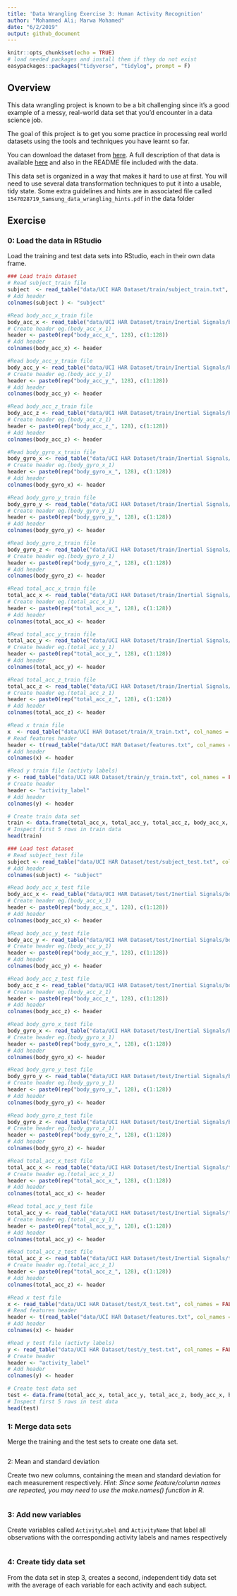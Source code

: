 ```yaml
---
title: 'Data Wrangling Exercise 3: Human Activity Recognition'
author: "Mohammed Ali; Marwa Mohamed"
date: "6/2/2019"
output: github_document
---
```


```r
knitr::opts_chunk$set(echo = TRUE)
# load needed packages and install them if they do not exist
easypackages::packages("tidyverse", "tidylog", prompt = F)
```

## Overview
This data wrangling project is known to be a bit challenging since it's a good example of a messy, real-world data set that you'd encounter in a data science job.

The goal of this project is to get you some practice in processing real world datasets using the tools and techniques you have learnt so far.

You can download the dataset from [here](https://d396qusza40orc.cloudfront.net/getdata%2Fprojectfiles%2FUCI%20HAR%20Dataset.zip). A full description of that data is available [here](http://archive.ics.uci.edu/ml/datasets/Human+Activity+Recognition+Using+Smartphones) and also in the README file included with the data.

This data set is organized in a way that makes it hard to use at first. You will need to use several data transformation techniques to put it into a usable, tidy state. Some extra guidelines and hints are in associated file called `1547028719_Samsung_data_wrangling_hints.pdf` in the data folder

## Exercise

### 0: Load the data in RStudio

Load the training and test data sets into RStudio, each in their own data frame.

```r
### Load train dataset
# Read subject_train file
subject  <- read_table("data/UCI HAR Dataset/train/subject_train.txt", col_names = FALSE)
# Add header
colnames(subject ) <- "subject"

#Read body_acc_x_train file
body_acc_x <- read_table("data/UCI HAR Dataset/train/Inertial Signals/body_acc_x_train.txt", col_names = FALSE)
# Create header eg.(body_acc_x_1)
header <- paste0(rep("body_acc_x_", 128), c(1:128))
# Add header
colnames(body_acc_x) <- header

#Read body_acc_y_train file
body_acc_y <- read_table("data/UCI HAR Dataset/train/Inertial Signals/body_acc_y_train.txt", col_names = FALSE)
# Create header eg.(body_acc_y_1)
header <- paste0(rep("body_acc_y_", 128), c(1:128))
# Add header
colnames(body_acc_y) <- header

#Read body_acc_z_train file
body_acc_z <- read_table("data/UCI HAR Dataset/train/Inertial Signals/body_acc_z_train.txt", col_names = FALSE)
# Create header eg.(body_acc_z_1)
header <- paste0(rep("body_acc_z_", 128), c(1:128))
# Add header
colnames(body_acc_z) <- header

#Read body_gyro_x_train file
body_gyro_x <- read_table("data/UCI HAR Dataset/train/Inertial Signals/body_gyro_x_train.txt", col_names = FALSE)
# Create header eg.(body_gyro_x_1)
header <- paste0(rep("body_gyro_x_", 128), c(1:128))
# Add header
colnames(body_gyro_x) <- header

#Read body_gyro_y_train file
body_gyro_y <- read_table("data/UCI HAR Dataset/train/Inertial Signals/body_gyro_y_train.txt", col_names = FALSE)
# Create header eg.(body_gyro_y_1)
header <- paste0(rep("body_gyro_y_", 128), c(1:128))
# Add header
colnames(body_gyro_y) <- header

#Read body_gyro_z_train file
body_gyro_z <- read_table("data/UCI HAR Dataset/train/Inertial Signals/body_gyro_z_train.txt", col_names = FALSE)
# Create header eg.(body_gyro_z_1)
header <- paste0(rep("body_gyro_z_", 128), c(1:128))
# Add header
colnames(body_gyro_z) <- header

#Read total_acc_x_train file
total_acc_x <- read_table("data/UCI HAR Dataset/train/Inertial Signals/total_acc_x_train.txt", col_names = FALSE)
# Create header eg.(total_acc_x_1)
header <- paste0(rep("total_acc_x_", 128), c(1:128))
# Add header
colnames(total_acc_x) <- header

#Read total_acc_y_train file
total_acc_y <- read_table("data/UCI HAR Dataset/train/Inertial Signals/total_acc_y_train.txt", col_names = FALSE)
# Create header eg.(total_acc_y_1)
header <- paste0(rep("total_acc_y_", 128), c(1:128))
# Add header
colnames(total_acc_y) <- header

#Read total_acc_z_train file
total_acc_z <- read_table("data/UCI HAR Dataset/train/Inertial Signals/total_acc_z_train.txt", col_names = FALSE)
# Create header eg.(total_acc_z_1)
header <- paste0(rep("total_acc_z_", 128), c(1:128))
# Add header
colnames(total_acc_z) <- header

#Read x train file
x  <- read_table("data/UCI HAR Dataset/train/X_train.txt", col_names = FALSE)
# Read features header
header <- t(read_table("data/UCI HAR Dataset/features.txt", col_names = FALSE))
# Add header
colnames(x) <- header

#Read y train file (activty labels)
y <- read_table("data/UCI HAR Dataset/train/y_train.txt", col_names = FALSE)
# Create header
header <- "activity_label"
# Add header
colnames(y) <- header

# Create train data set
train <- data.frame(total_acc_x, total_acc_y, total_acc_z, body_acc_x, body_acc_y, body_acc_z, body_gyro_x, body_gyro_y, body_gyro_z, x, y, subject )
# Inspect first 5 rows in train data
head(train)

### Load test dataset
# Read subject_test file
subject <- read_table("data/UCI HAR Dataset/test/subject_test.txt", col_names = FALSE)
# Add header
colnames(subject) <- "subject"

#Read body_acc_x_test file
body_acc_x <- read_table("data/UCI HAR Dataset/test/Inertial Signals/body_acc_x_test.txt", col_names = FALSE)
# Create header eg.(body_acc_x_1)
header <- paste0(rep("body_acc_x_", 128), c(1:128))
# Add header
colnames(body_acc_x) <- header

#Read body_acc_y_test file
body_acc_y <- read_table("data/UCI HAR Dataset/test/Inertial Signals/body_acc_y_test.txt", col_names = FALSE)
# Create header eg.(body_acc_y_1)
header <- paste0(rep("body_acc_y_", 128), c(1:128))
# Add header
colnames(body_acc_y) <- header

#Read body_acc_z_test file
body_acc_z <- read_table("data/UCI HAR Dataset/test/Inertial Signals/body_acc_z_test.txt", col_names = FALSE)
# Create header eg.(body_acc_z_1)
header <- paste0(rep("body_acc_z_", 128), c(1:128))
# Add header
colnames(body_acc_z) <- header

#Read body_gyro_x_test file
body_gyro_x <- read_table("data/UCI HAR Dataset/test/Inertial Signals/body_gyro_x_test.txt", col_names = FALSE)
# Create header eg.(body_gyro_x_1)
header <- paste0(rep("body_gyro_x_", 128), c(1:128))
# Add header
colnames(body_gyro_x) <- header

#Read body_gyro_y_test file
body_gyro_y <- read_table("data/UCI HAR Dataset/test/Inertial Signals/body_gyro_y_test.txt", col_names = FALSE)
# Create header eg.(body_gyro_y_1)
header <- paste0(rep("body_gyro_y_", 128), c(1:128))
# Add header
colnames(body_gyro_y) <- header

#Read body_gyro_z_test file
body_gyro_z <- read_table("data/UCI HAR Dataset/test/Inertial Signals/body_gyro_z_test.txt", col_names = FALSE)
# Create header eg.(body_gyro_z_1)
header <- paste0(rep("body_gyro_z_", 128), c(1:128))
# Add header
colnames(body_gyro_z) <- header

#Read total_acc_x_test file
total_acc_x <- read_table("data/UCI HAR Dataset/test/Inertial Signals/total_acc_x_test.txt", col_names = FALSE)
# Create header eg.(total_acc_x_1)
header <- paste0(rep("total_acc_x_", 128), c(1:128))
# Add header
colnames(total_acc_x) <- header

#Read total_acc_y_test file
total_acc_y <- read_table("data/UCI HAR Dataset/test/Inertial Signals/total_acc_y_test.txt", col_names = FALSE)
# Create header eg.(total_acc_y_1)
header <- paste0(rep("total_acc_y_", 128), c(1:128))
# Add header
colnames(total_acc_y) <- header

#Read total_acc_z_test file
total_acc_z <- read_table("data/UCI HAR Dataset/test/Inertial Signals/total_acc_z_test.txt", col_names = FALSE)
# Create header eg.(total_acc_z_1)
header <- paste0(rep("total_acc_z_", 128), c(1:128))
# Add header
colnames(total_acc_z) <- header

#Read x test file
x <- read_table("data/UCI HAR Dataset/test/X_test.txt", col_names = FALSE)
# Read features header
header <- t(read_table("data/UCI HAR Dataset/features.txt", col_names = FALSE))
# Add header
colnames(x) <- header

#Read y test file (activty labels)
y <- read_table("data/UCI HAR Dataset/test/y_test.txt", col_names = FALSE)
# Create header
header <- "activity_label"
# Add header
colnames(y) <- header

# Create test data set
test <- data.frame(total_acc_x, total_acc_y, total_acc_z, body_acc_x, body_acc_y, body_acc_z, body_gyro_x, body_gyro_y, body_gyro_z, x, y, subject)
# Inspect first 5 rows in test data
head(test)


```


### 1: Merge data sets

Merge the training and the test sets to create one data set.

```r
```

2: Mean and standard deviation

Create two new columns, containing the mean and standard deviation for each measurement respectively. *Hint: Since some feature/column names are repeated, you may need to use the make.names() function in R*.

```r
```

### 3: Add new variables

Create variables called `ActivityLabel` and `ActivityName` that label all observations with the corresponding activity labels and names respectively

```r
```

### 4: Create tidy data set

From the data set in step 3, creates a second, independent tidy data set with the average of each variable for each activity and each subject. 

```r
```

